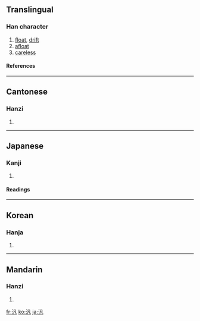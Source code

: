 {{see|泛}}

==Translingual==
===Han character===
{{Han char|rn=85|rad=水|as=03|sn=6|four=3711<sub>0</sub>|canj=水竹弓戈 (EHNI)}}
# [[float]], [[drift]]
# [[afloat]]
# [[careless]]
====References====
{{Han ref|kx=0604.150|dkj=17120|dj=0998.100|hdz=31553.020|uh=6C4E|ud=27726|bh=A6C6|bd=42694}}

----
==Cantonese==
===Hanzi===
{{yue-hanzi|jyut=|y=faan3, faan6}}
# {{defn|Cantonese}}

----
==Japanese==
===Kanji===
{{ja-kanji|grade=|rs=水03}}
# {{defn|Japanese}} 
====Readings====
{{ja-readings|on=[[はん]] (han), [[ふう]] (fū), [[ほう]] (hō)|kun=[[ただよう]] (tadayou), [[ひろい]] (hiroi)}}

----
==Korean==
===Hanja===
{{ko-hanja|hangeul=[[범]], [[봉]]|eumhun=|rv=beom, bong|mr=pŏm, pong|y=pem, pong}}
# {{defn|Korean}}

----
==Mandarin==
===Hanzi===
{{cmn-hanzi|pin=[[fàn]] ([[fan4]])|wg=fan<sup>4</sup>}}
# {{defn|Mandarin}}

[[fr:汎]]
[[ko:汎]]
[[ja:汎]]